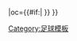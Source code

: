 {{fb team |t=馬賽 |tan=馬賽足球俱樂部 |tc=FRA |abb={{#if:{{{abb|}}}|OM{{0}}{{0}}}} |oc={{#if:{{{oc|}}}|{{{oc}}} }} }}<!--
--><noinclude>[[Category:足球模板]]</noinclude>
